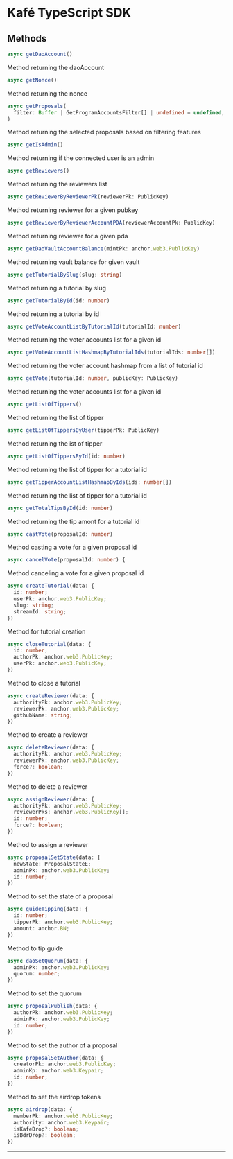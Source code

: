
# Kafé TypeScript SDK

## Methods

```typescript
async getDaoAccount()
```

Method returning the daoAccount

```typescript
async getNonce()
```

Method returning the nonce

```typescript
async getProposals(
  filter: Buffer | GetProgramAccountsFilter[] | undefined = undefined,
)
```

Method returning the selected proposals based on filtering features

```typescript
async getIsAdmin()
```

Method returning if the connected user is an admin

```typescript
async getReviewers()
```

Method returning the reviewers list

```typescript
async getReviewerByReviewerPk(reviewerPk: PublicKey)
```

Method returning reviewer for a given pubkey

```typescript
async getReviewerByReviewerAccountPDA(reviewerAccountPk: PublicKey)
```

Method returning reviewer for a given pda

```typescript
async getDaoVaultAccountBalance(mintPk: anchor.web3.PublicKey)
```

Method returning vault balance for given vault

```typescript
async getTutorialBySlug(slug: string)
```

Method returning a tutorial by slug

```typescript
async getTutorialById(id: number)
```

Method returning a tutorial by id

```typescript
async getVoteAccountListByTutorialId(tutorialId: number)
```

Method returning the voter accounts list for a given id

```typescript
async getVoteAccountListHashmapByTutorialIds(tutorialIds: number[])
```

Method returning the voter account hashmap from a list of tutorial id

```typescript
async getVote(tutorialId: number, publicKey: PublicKey)
```

Method returning the voter accounts list for a given id

```typescript
async getListOfTippers()
```

Method returning the list of tipper

```typescript
async getListOfTippersByUser(tipperPk: PublicKey)
```

Method returning the ist of tipper

```typescript
async getListOfTippersById(id: number)
```

Method returning the list of tipper for a tutorial id

```typescript
async getTipperAccountListHashmapByIds(ids: number[])
```

Method returning the list of tipper for a tutorial id

```typescript
async getTotalTipsById(id: number)
```

Method returning the tip amont for a tutorial id

```typescript
async castVote(proposalId: number)
```

Method casting a vote for a given proposal id

```typescript
async cancelVote(proposalId: number) {
```

Method canceling a vote for a given proposal id

```typescript
async createTutorial(data: {
  id: number;
  userPk: anchor.web3.PublicKey;
  slug: string;
  streamId: string;
})
```

Method for tutorial creation

```typescript
async closeTutorial(data: {
  id: number;
  authorPk: anchor.web3.PublicKey;
  userPk: anchor.web3.PublicKey;
})
```

Method to close a tutorial

```typescript
async createReviewer(data: {
  authorityPk: anchor.web3.PublicKey;
  reviewerPk: anchor.web3.PublicKey;
  githubName: string;
})
```

Method to create a reviewer

```typescript
async deleteReviewer(data: {
  authorityPk: anchor.web3.PublicKey;
  reviewerPk: anchor.web3.PublicKey;
  force?: boolean;
})
```

Method to delete a reviewer

```typescript
async assignReviewer(data: {
  authorityPk: anchor.web3.PublicKey;
  reviewerPks: anchor.web3.PublicKey[];
  id: number;
  force?: boolean;
})
```

Method to assign a reviewer

```typescript
async proposalSetState(data: {
  newState: ProposalStateE;
  adminPk: anchor.web3.PublicKey;
  id: number;
})
```

Method to set the state of a proposal

```typescript
async guideTipping(data: {
  id: number;
  tipperPk: anchor.web3.PublicKey;
  amount: anchor.BN;
})
```

Method to tip guide

```typescript
async daoSetQuorum(data: {
  adminPk: anchor.web3.PublicKey;
  quorum: number;
})
```

Method to set the quorum

```typescript
async proposalPublish(data: {
  authorPk: anchor.web3.PublicKey;
  adminPk: anchor.web3.PublicKey;
  id: number;
})
```

Method to set the author of a proposal

```typescript
async proposalSetAuthor(data: {
  creatorPk: anchor.web3.PublicKey;
  adminKp: anchor.web3.Keypair;
  id: number;
})
```

Method to set the airdrop tokens

```typescript
async airdrop(data: {
  memberPk: anchor.web3.PublicKey;
  authority: anchor.web3.Keypair;
  isKafeDrop?: boolean;
  isBdrDrop?: boolean;
})
```

---

<Authors path="apps/docs/pages/api-docs/typescript-sdk.mdx" />
